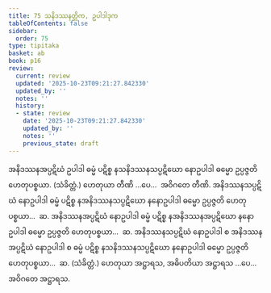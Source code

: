 ```yaml
---
title: 75 သနိဒဿနတ္တိက, ဥပါဒါဒုက
tableOfContents: false
sidebar:
  order: 75
type: tipitaka
basket: ab
book: p16
review:
  current: review
  updated: '2025-10-23T09:21:27.842330'
  updated_by: ''
  notes: ''
  history:
  - state: review
    date: '2025-10-23T09:21:27.842330'
    updated_by: ''
    notes: ''
    previous_state: draft
---
```



<ReviewStatus review={frontmatter.review} showDetails={true} />

<HypothesisAnnotation frontmatter={frontmatter} />

<DynamicBreadcrumb />

<Division number="123" book="p16" e="ch" v="40" p="282">

<Paragraph number="295" book="p16">
အနိဒဿနအပ္ပဋိဃံ ဥပါဒါ ဓမ္မံ ပဋိစ္စ နသနိဒဿနသပ္ပဋိဃော နောဥပါဒါ ဓမ္မော ဥပ္ပဇ္ဇတိ ဟေတုပစ္စယာ. (သံခိတ္တံ.) ဟေတုယာ တီဏိ …ပေ…  အဝိဂတေ တီဏိ.
</Paragraph>

<Paragraph number="296" book="p16">
အနိဒဿနသပ္ပဋိဃံ နောဥပါဒါ ဓမ္မံ ပဋိစ္စ နအနိဒဿနသပ္ပဋိဃော နနောဥပါဒါ ဓမ္မော ဥပ္ပဇ္ဇတိ ဟေတုပစ္စယာ…  ဆ.
</Paragraph>

<Paragraph number="297" book="p16">
အနိဒဿနအပ္ပဋိဃံ နောဥပါဒါ ဓမ္မံ ပဋိစ္စ နအနိဒဿနအပ္ပဋိဃော နနောဥပါဒါ ဓမ္မော ဥပ္ပဇ္ဇတိ ဟေတုပစ္စယာ…  ဆ.
</Paragraph>

<Paragraph number="298" book="p16">
အနိဒဿနသပ္ပဋိဃံ နောဥပါဒါ စ အနိဒဿနအပ္ပဋိဃံ နောဥပါဒါ စ ဓမ္မံ ပဋိစ္စ နသနိဒဿနသပ္ပဋိဃော နနောဥပါဒါ ဓမ္မော ဥပ္ပဇ္ဇတိ ဟေတုပစ္စယာ…  ဆ. (သံခိတ္တံ.)
</Paragraph>

<Paragraph number="299" book="p16">
ဟေတုယာ အဋ္ဌာရသ, အဓိပတိယာ အဋ္ဌာရသ …ပေ…  အဝိဂတေ အဋ္ဌာရသ.
</Paragraph>
</Division>